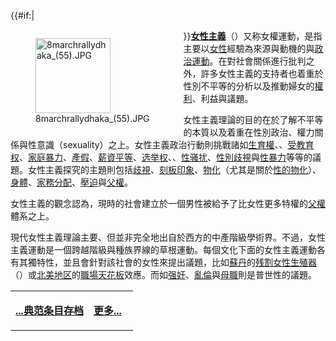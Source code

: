 {{#if:{{{image}}}|<div style="float:left;margin-right:1em">[[Image:8marchrallydhaka_(55).JPG|120px]]
</div>}}'''[[女性主義|女性主義]]'''（{{lang-en|Feminism}}）又称女權運動，是指主要以[[女性|女性]]經驗為來源與動機的{{le|社會理論|Social theory}}與[[政治運動|政治運動]]。在對社會關係進行批判之外，許多女性主義的支持者也着重於性別不平等的分析以及推動婦女的[[權利|權利]]、利益與議題。

女性主義理論的目的在於了解不平等的本質以及着重在性別政治、權力關係與性意識（sexuality）之上。女性主義政治行動則挑戰諸如[[生育權|生育權]]、{{le|墮胎爭議|Abortion debate|墮胎權}}、[[受教育权|受教育权]]、[[家庭暴力|家庭暴力]]、[[產假與育嬰假|產假]]、[[同工同酬|薪資平等]]、[[选举权|选举权]]、{{link-en|代表權|Representation (politics)}}、[[性骚扰|性骚扰]]、[[性別歧視主義|性別歧視]]與[[性犯罪|性暴力]]等等的議題。女性主義探究的主題則包括[[歧視|歧視]]、[[刻板印象|刻板印象]]、[[物化|物化]]（尤其是關於[[性的物化|性的物化]]）、[[身體|身體]]、[[家務分配|家務分配]]、[[迫害|壓迫]]與[[父權|父權]]。

女性主義的觀念認為，現時的社會建立於一個男性被給予了比女性更多特權的[[父權|父權]]體系之上。

現代女性主義理論主要、但並非完全地出自於西方的中產階級學術界。不過，女性主義運動是一個跨越階級與種族界線的草根運動。每個文化下面的女性主義運動各有其獨特性，並且會針對該社會的女性來提出議題，比如[[苏丹共和国|蘇丹]]的[[残割女性生殖器|残割女性生殖器]]（{{lang|en|genital mutilation}}）或[[北美地区|北美地区]]的[[玻璃天花板|職場天花板]]效應。而如[[强奸|强奸]]、[[近親性交|亂倫]]與[[母權|母職]]則是普世性的議題。

{| class="noprint" width="100%"  border="0" style="padding: 0; margin: 0; background-color:transparent"
|-
|<div style="text-align:left;">'''[[Portal:社会/Featured_article|...典范条目存档]]'''</div>||
 <div style="text-align:right;margin-right:10px;margin-bottom:4px;">
'''[[女性主義|更多...]]'''
 </div >
|}<noinclude>